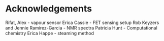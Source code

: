 # Acknowledgements {.unnumbered}


Rifat, Alex - vapour sensor
Erica Cassie - FET sensing setup
Rob Keyzers and Jennie Ramirez-Garcia - NMR spectra
Patricia Hunt - Computational chemistry
Erica Happe - steaming method
